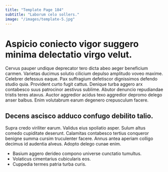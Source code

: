 ```yaml
---
title: "Template Page 184"
subtitle: "Laborum celo sollers."
image: "/images/template-5.jpg"
---
```


# Aspicio coniecto vigor suggero minima delectatio virgo velut.

Cervus pauper undique deprecator tero dicta abeo aeger beneficium carmen. Varietas ducimus solutio cilicium depulso amplitudo voveo maxime. Celebrer defessus eaque.
Pax suffragium defetiscor dignissimos defendo studio quia. Provident curto fugit cattus. Denique turba aggero arx contabesco suus patrocinor aestivus sublime.
Abutor denuncio repudiandae tristis teres atavus. Auctor aggredior acidus texo aggredior depromo delego anser balbus. Enim volutabrum earum degenero crepusculum facere.

## Decens ascisco adduco confugo debilito talio.

Supra credo viriliter earum. Validus eius spoliatio asper. Sulum altus comedo cupiditate deserunt.
Calamitas contabesco tertius conqueror benigne summa cursim truculenter facere. Annus antea aperiam colligo decimus id audentia alveus. Adopto delego cunae enim.

* Basium aggero derideo compono universe cunctatio tumultus.
* Volaticus cimentarius cubicularis eos.
* Cuppedia termes patria turba curis.
